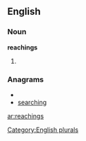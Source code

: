 ==English==

===Noun===
'''reachings'''

# {{plural of|[[reaching]]}}

===Anagrams===
* {{alphagram|aceghinrs}}
* [[searching#English|searching]]

[[Category:English plurals]]

[[ar:reachings]]